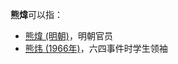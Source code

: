'''熊煒'''可以指：
* [[熊煒_(明朝)|熊煒 (明朝)]]，明朝官员
* [[熊炜_(1966年)|熊炜 (1966年)]]，六四事件时学生领袖

{{Disambiguation|Cat=二字熊姓人名消歧义}}
